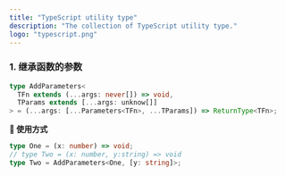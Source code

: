 ```yaml
---
title: "TypeScript utility type"
description: "The collection of TypeScript utility type."
logo: "typescript.png"
---
```


### 1. 继承函数的参数

```ts
type AddParameters<
  TFn extends (...args: never[]) => void,
  TParams extends [...args: unknow[]]
> = (...args: [...Parameters<TFn>, ...TParams]) => ReturnType<TFn>;
```

**🐠 使用方式**

```ts
type One = (x: number) => void;
// type Two = (x: number, y:string) => void
type Two = AddParameters<One, [y: string]>;
```
